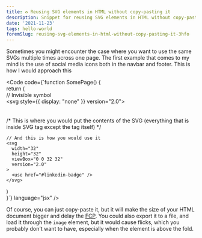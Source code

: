 ```yaml
---
title: ♻️ Reusing SVG elements in HTML without copy-pasting it
description: Snippet for reusing SVG elements in HTML without copy-pasting it. Example made in React.js
date: '2021-11-23'
tags: hello-world
foremSlug: reusing-svg-elements-in-html-without-copy-pasting-it-3hfo
---
```


Sometimes you might encounter the case where you want to use the same SVGs multiple times across one page. The first example that comes to my mind is the use of social media icons both in the navbar and footer. This is how I would approach this

<Code code={`function SomePage() {  
 return (  
    // Invisible symbol  
    <svg style={{ display: "none" }} version="2.0">  
      <defs>  
        <symbol id="linkedin-badge">  
          /* This is where you would put the contents of the SVG 
          (everything that is inside SVG tag except the tag itself)  */
        </symbol>  
      </defs>
    </svg>   
  
  
    // And this is how you would use it  
    <svg  
      width="32"  
      height="32"  
      viewBox="0 0 32 32"  
      version="2.0"  
    >  
      <use href="#linkedin-badge" />  
    </svg>  
  )    
}`} language="jsx" />

Of course, you can just copy-paste it, but it will make the size of your HTML document bigger and delay the [FCP](https://web.dev/first-contentful-paint/).
You could also export it to a file, and  load it through the `image` element, but it would cause flicks, which you probably don't want to have, especially when the element is above the fold.
